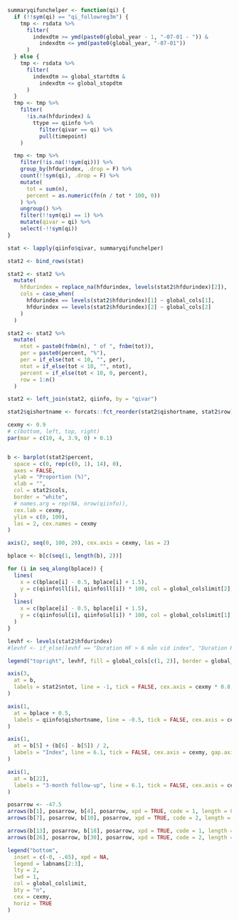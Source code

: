 
\blandscape

```r

summaryqifunchelper <- function(qi) {
  if (!!sym(qi) == "qi_followreg3m") {
    tmp <- rsdata %>%
      filter(
        indexdtm >= ymd(paste0(global_year - 1, "-07-01 - ")) &
          indexdtm <= ymd(paste0(global_year, "-07-01"))
      )
  } else {
    tmp <- rsdata %>%
      filter(
        indexdtm >= global_startdtm &
          indexdtm <= global_stopdtm
      )
  }
  tmp <- tmp %>%
    filter(
      !is.na(hfdurindex) &
        ttype == qiinfo %>%
          filter(qivar == qi) %>%
          pull(timepoint)
    )

  tmp <- tmp %>%
    filter(!is.na(!!sym(qi))) %>%
    group_by(hfdurindex, .drop = F) %>%
    count(!!sym(qi), .drop = F) %>%
    mutate(
      tot = sum(n),
      percent = as.numeric(fn(n / tot * 100, 0))
    ) %>%
    ungroup() %>%
    filter(!!sym(qi) == 1) %>%
    mutate(qivar = qi) %>%
    select(-!!sym(qi))
}

stat <- lapply(qiinfo$qivar, summaryqifunchelper)

stat2 <- bind_rows(stat)

stat2 <- stat2 %>%
  mutate(
    hfdurindex = replace_na(hfdurindex, levels(stat2$hfdurindex)[2]),
    cols = case_when(
      hfdurindex == levels(stat2$hfdurindex)[1] ~ global_cols[1],
      hfdurindex == levels(stat2$hfdurindex)[2] ~ global_cols[2]
    )
  )

stat2 <- stat2 %>%
  mutate(
    ntot = paste0(fnbm(n), " of ", fnbm(tot)),
    per = paste0(percent, "%"),
    per = if_else(tot < 10, "", per),
    ntot = if_else(tot < 10, "", ntot),
    percent = if_else(tot < 10, 0, percent),
    row = 1:n()
  )

stat2 <- left_join(stat2, qiinfo, by = "qivar")

stat2$qishortname <- forcats::fct_reorder(stat2$qishortname, stat2$row)

cexmy <- 0.9
# c(bottom, left, top, right)
par(mar = c(10, 4, 3.9, 0) + 0.1)


b <- barplot(stat2$percent,
  space = c(0, rep(c(0, 1), 14), 0),
  axes = FALSE,
  ylab = "Proportion (%)",
  xlab = "",
  col = stat2$cols,
  border = "white",
  # names.arg = rep(NA, nrow(qiinfo)),
  cex.lab = cexmy,
  ylim = c(0, 100),
  las = 2, cex.names = cexmy
)

axis(2, seq(0, 100, 20), cex.axis = cexmy, las = 2)

bplace <- b[c(seq(1, length(b), 2))]

for (i in seq_along(bplace)) {
  lines(
    x = c(bplace[i] - 0.5, bplace[i] + 1.5),
    y = c(qiinfo$ll[i], qiinfo$ll[i]) * 100, col = global_colslimit[2], lty = 2, lwd = 1
  )
  lines(
    x = c(bplace[i] - 0.5, bplace[i] + 1.5),
    y = c(qiinfo$ul[i], qiinfo$ul[i]) * 100, col = global_colslimit[1], lty = 2, lwd = 1
  )
}

levhf <- levels(stat2$hfdurindex)
#levhf <- if_else(levhf == "Duration HF > 6 mån vid index", "Duration HF \u2265 6 mån vid index", levhf)

legend("topright", levhf, fill = global_cols[c(1, 2)], border = global_cols[c(1, 2)], bty = "n", cex = cexmy)

axis(3,
  at = b,
  labels = stat2$ntot, line = -1, tick = FALSE, cex.axis = cexmy * 0.8, hadj = 0, gap.axis = -10000000, las = 2
)

axis(1,
  at = bplace + 0.5,
  labels = qiinfo$qishortname, line = -0.5, tick = FALSE, cex.axis = cexmy, gap.axis = -10000000, las = 2
)

axis(1,
  at = b[5] + (b[6] - b[5]) / 2,
  labels = "Index", line = 6.1, tick = FALSE, cex.axis = cexmy, gap.axis = -10000000, las = 1
)

axis(1,
  at = b[22],
  labels = "3-month follow-up", line = 6.1, tick = FALSE, cex.axis = cexmy, gap.axis = -10000000, las = 1
)

posarrow <- -47.5
arrows(b[1], posarrow, b[4], posarrow, xpd = TRUE, code = 1, length = 0.1)
arrows(b[7], posarrow, b[10], posarrow, xpd = TRUE, code = 2, length = 0.1)

arrows(b[13], posarrow, b[18], posarrow, xpd = TRUE, code = 1, length = 0.1)
arrows(b[26], posarrow, b[30], posarrow, xpd = TRUE, code = 2, length = 0.1)

legend("bottom",
  inset = c(-0, -.65), xpd = NA,
  legend = labnams[2:3],
  lty = 2,
  lwd = 1,
  col = global_colslimit,
  bty = "n",
  cex = cexmy,
  horiz = TRUE
)
```

\elandscape
